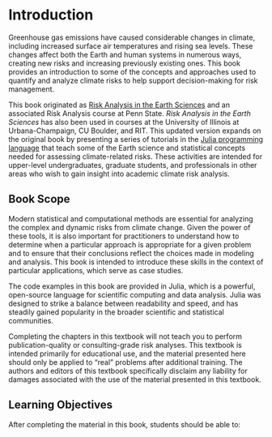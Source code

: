 # Introduction  {.unnumbered}

Greenhouse gas emissions have caused considerable changes in climate, including increased surface air temperatures and rising sea levels. These changes affect both the Earth and human systems in numerous ways, creating new risks and increasing previously existing ones. This book provides an introduction to some of the concepts and approaches used to quantify and analyze climate risks to help support decision-making for risk management.

This book originated as [Risk Analysis in the Earth Sciences](https://www.scrim.psu.edu/resources/raes/) and an associated Risk Analysis course at Penn State. *Risk Analysis in the Earth Sciences* has also been used in courses at the University of Illinois at Urbana-Champaign, CU Boulder, and RIT. This updated version expands on the original book by presenting a series of tutorials in the [Julia programming language](https://julialang.org/) that teach some of the Earth science and statistical concepts needed for assessing climate-related risks. These activities are intended for upper-level undergraduates, graduate students, and professionals in other areas who wish to gain insight into academic climate risk analysis.

## Book Scope

Modern statistical and computational methods are essential for analyzing the complex and dynamic risks from climate change. Given the power of these tools, it is also important for practitioners to understand how to determine when a particular approach is appropriate for a given problem and to ensure that their conclusions reflect the choices made in modeling and analysis. This book is intended to introduce these skills in the context of particular applications, which serve as case studies.

The code examples in this book are provided in Julia, which is a powerful, open-source language for scientific computing and data analysis. Julia was designed to strike a balance between readability and speed, and has steadily gained popularity in the broader scientific and statistical communities.

::: {.callout-warning}
Completing the chapters in this textbook will not teach you to perform publication-quality or consulting-grade risk analyses. This textbook is intended primarily for educational use, and the material presented here should only be applied to "real" problems after additional training. The authors and editors of this textbook specifically disclaim any liability for damages associated with the use of the material presented in this textbook.
:::

## Learning Objectives

After completing the material in this book, students should be able to:
